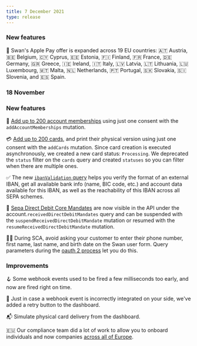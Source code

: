 ```yaml
---
title: 7 December 2021
type: release
---
```


### New features

🍏 Swan's Apple Pay offer is expanded across 19 EU countries: 🇦🇹 Austria, 🇧🇪 Belgium, 🇨🇾 Cyprus, 🇪🇪 Estonia, 🇫🇮 Finland, 🇫🇷 France, 🇩🇪 Germany, 🇬🇷 Greece, 🇮🇪 Ireland, 🇮🇹 Italy, 🇱🇻 Latvia, 🇱🇹 Lithuania, 🇱🇺 Luxembourg, 🇲🇹 Malta, 🇳🇱 Netherlands, 🇵🇹 Portugal, 🇸🇰 Slovakia, 🇸🇮 Slovenia, and 🇪🇸 Spain.

### 18 November

### New features

👥 [Add up to 200 account memberships](/topics/accounts/memberships/guide-add-multiple) using just one consent with the `addAccountMemberships` mutation.

💳 [Add up to 200 cards](/topics/cards/virtual/guide-add#add-multiple), and print their physical version using just one consent with the `addCards` mutation. Since card creation is executed asynchronously, we created a new card status: `Processing`. We deprecated the `status` filter on the `cards` query and created `statuses` so you can filter when there are multiple ones.

✅ The new [`ibanValidation` query](/topics/accounts/ibans/guide-validate) helps you verify the format of an external IBAN, get all available bank info (name, BIC code, etc.) and account data available for this IBAN, as well as the reachability of this IBAN across all SEPA schemes.

📃 [Sepa Direct Debit Core Mandates](/topics/payments/direct-debit) are now visible in the API under the account.`receivedDirectDebitMandates` query and can be suspended with the `suspendReceivedDirectDebitMandate` mutation or resumed with the `resumeReceivedDirectDebitMandate` mutation.

🤳🏾 During SCA, avoid asking your customer to enter their phone number, first name, last name, and birth date on the Swan user form. Query parameters during the [oauth 2 process](/developers/using-api/authentication/guide-get-token-user#code-receive) let you do this.

### Improvements

🪝 Some webhook events used to be fired a few milliseconds too early, and now are fired right on time.

🔄 Just in case a webhook event is incorrectly integrated on your side, we've added a retry button to the dashboard.

📬 Simulate physical card delivery from the dashboard.

🇪🇺 Our compliance team did a lot of work to allow you to onboard individuals and now companies [across all of Europe](/partnership/overview/country-coverage).
